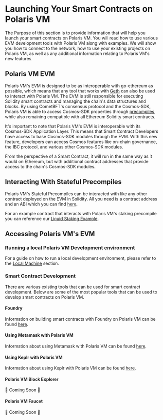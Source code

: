 # Launching Your Smart Contracts on Polaris VM

The Purpose of this section is to provide information that will help you launch your smart contracts on Polaris VM. 
You will read how to use various EVM development tools with Polaris VM along with examples. We will show you how to connect to the network, 
how to use your existing projects on Polaris VM, as well as any additional information relating to Polaris VM's new features.

## Polaris VM EVM 

Polaris VM's EVM is designed to be as interoperable with go-ethereum as possible, which means that any tool that works with [Geth](https://geth.ethereum.org/) can also be used to interact with Polaris VM. The EVM is still responsible for executing Solidity smart contracts and managing the chain's data structures and blocks. By using CometBFT's consensus protocol and the Cosmos-SDK, Polaris VM is able to access Cosmos-SDK properties through [precompiles](../building-precompiles/intro-to-precompiles), while also remaining compatible with all Ethereum Solidity smart contracts.

It's important to note that Polaris VM's EVM is interoperable with its Cosmos-SDK Application Layer. This means that Smart Contract Developers have access to base Cosmos-SDK modules through the EVM. With this new feature, developers can access Cosmos features like on-chain governance, the IBC protocol, and various other Cosmos-SDK modules.

From the perspective of a Smart Contract, it will run in the same way as it would on Ethereum, but with additional contract addresses that provide access to the chain's Cosmos-SDK modules.

## Interacting With Stateful Precompiles
Polaris VM's Stateful Precompiles can be interacted with like any 
other contract deployed on the EVM in Solidity. All you need is a
contract address and an ABI which you can find [here](../precompile-overview).

For an example contract that interacts with Polaris VM's staking precompile you
can reference our [Liquid Staking Example](https://github.com/berachain/polaris-precompile-dapp-examples).
## Accessing Polaris VM's EVM

### Running a local Polaris VM Development environment
For a guide on how to run a local development environment, please refer to the [Local Machine](../running-a-node/running-locally) section.

### Smart Contract Development
There are various existing tools that can be used for smart contract development.
Below are some of the most popular tools that can be used to develop smart contracts on Polaris VM.

#### Foundry
Information on building smart contracts with Foundry on Polaris VM can be found [here](./dev-tools/foundry-polaris).

#### Using Metamask with Polaris VM
Information about using Metamask with Polaris VM can be found [here](../using-metamask).

#### Using Keplr with Polaris VM
Information about using Keplr with Polaris VM can be found [here](../using-keplr).

#### Polaris VM Block Explorer
🚧 Coming Soon 🚧
#### Polaris VM Faucet
🚧 Coming Soon 🚧
